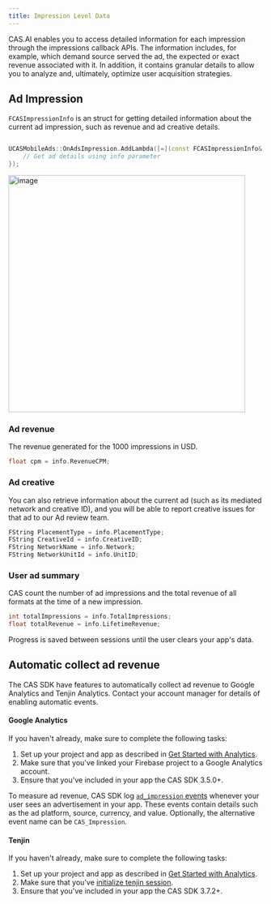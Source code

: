 ```yaml
---
title: Impression Level Data
---
```


CAS.AI enables you to access detailed information for each impression through the impressions callback APIs. The information includes, for example, which demand source served the ad, the expected or exact revenue associated with it. In addition, it contains granular details to allow you to analyze and, ultimately, optimize user acquisition strategies. 

## Ad Impression
`FCASImpressionInfo` is an struct for getting detailed information about the current ad impression, such as revenue and ad creative details.  

```cpp

UCASMobileAds::OnAdsImpression.AddLambda([=](const FCASImpressionInfo& info){
    // Get ad details using info parameter
});
```
<Image width="468" alt="image" src="/assets/unreal/Impression-Level-Data-1.png" />

### Ad revenue
The revenue generated for the 1000 impressions in USD. 
```cpp
float cpm = info.RevenueCPM;
```

### Ad creative
You can also retrieve information about the current ad (such as its mediated network and creative ID), and you will be able to report creative issues for that ad to our Ad review team.
```cpp
FString PlacementType = info.PlacementType;
FString CreativeId = info.CreativeID;
FString NetworkName = info.Network;
FString NetworkUnitId = info.UnitID;
```
### User ad summary 
CAS count the number of ad impressions and the total revenue of all formats at the time of a new impression. 
```cpp
int totalImpressions = info.TotalImpressions;
float totalRevenue = info.LifetimeRevenue;
```

<Info>
Progress is saved between sessions until the user clears your app's data.
</Info>

## Automatic collect ad revenue
The CAS SDK have features to automatically collect ad revenue to Google Analytics and Tenjin Analytics. Contact your account manager for details of enabling automatic events.
#### Google Analytics
If you haven't already, make sure to complete the following tasks:
1. Set up your project and app as described in [Get Started with Analytics](https://firebase.google.com/docs/analytics/get-started).
2. Make sure that you've linked your Firebase project to a Google Analytics account.
3. Ensure that you've included in your app the CAS SDK 3.5.0+.

To measure ad revenue, CAS SDK log [`ad_impression` events](https://firebase.google.com/docs/reference/android/com/google/firebase/analytics/FirebaseAnalytics.Event#public-static-final-string-ad_impression) whenever your user sees an advertisement in your app. These events contain details such as the ad platform, source, currency, and value. Optionally, the alternative event name can be `CAS_Impression`.  

#### Tenjin
If you haven't already, make sure to complete the following tasks:
1. Set up your project and app as described in [Get Started with Analytics](https://docs.tenjin.com/docs/android-sdk#basic-integration).
2. Make sure that you've [initialize tenjin session](https://docs.tenjin.com/docs/android-sdk#app-initialization).
3. Ensure that you've included in your app the CAS SDK 3.7.2+.
